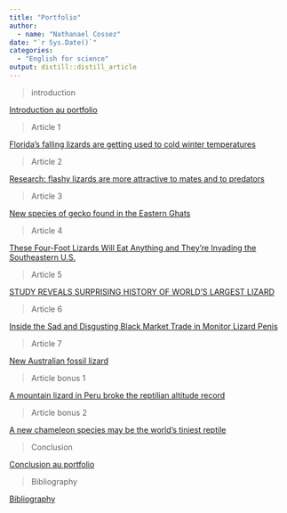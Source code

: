 ```yaml
---
title: "Portfolio"
author:
  - name: "Nathanael Cossez"
date: "`r Sys.Date()`"
categories:
  - "English for science"
output: distill::distill_article
---
```


>introduction

[Introduction au portfolio](https://191903.github.io/nathanael_blog/posts/2021-04-07-introduction/)

>Article 1

[Florida’s falling lizards are getting used to cold winter temperatures](https://191903.github.io/nathanael_blog/posts/2020-10-25-article-1/)

>Article 2

[Research: flashy lizards are more attractive to mates and to predators](https://191903.github.io/nathanael_blog/posts/2020-12-07-article-2/)

>Article 3

[New species of gecko found in the Eastern Ghats](https://191903.github.io/nathanael_blog/posts/2020-12-07-article-3/)

>Article 4

[These Four-Foot Lizards Will Eat Anything and They’re Invading the Southeastern U.S.](https://191903.github.io/nathanael_blog/posts/2020-12-07-article-4/)

>Article 5

[STUDY REVEALS SURPRISING HISTORY OF WORLD’S LARGEST LIZARD](https://191903.github.io/nathanael_blog/posts/2021-03-06-article5/)

>Article 6

[Inside the Sad and Disgusting Black Market Trade in Monitor Lizard Penis](https://191903.github.io/nathanael_blog/posts/2021-03-10-article-6/)

>Article 7

[New Australian fossil lizard](https://191903.github.io/nathanael_blog/posts/2021-03-10-article-7/)

>Article bonus 1

[A mountain lizard in Peru broke the reptilian altitude record](https://191903.github.io/nathanael_blog/posts/2021-03-17-article-bonus-1/)

>Article bonus 2

[A new chameleon species may be the world’s tiniest reptile](https://191903.github.io/nathanael_blog/posts/2021-03-17-article-bonus-2/)

>Conclusion

[Conclusion au portfolio](https://191903.github.io/nathanael_blog/posts/2021-04-07-conclusion/)

>Bibliography

[Bibliography](https://191903.github.io/nathanael_blog/posts/2021-04-18-bibliography/)
